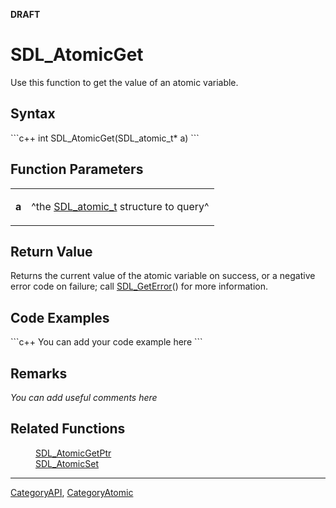 <!-- pragma section-numbers off -->
<!-- pragma disable-camelcase -->
'''DRAFT'''

= SDL_AtomicGet =
Use this function to get the value of an atomic variable.


== Syntax ==
```c++
int SDL_AtomicGet(SDL_atomic_t* a)
```

== Function Parameters ==
{|
|'''a'''
|^the [[SDL_atomic_t]] structure to query^
|}

== Return Value ==
Returns the current value of the atomic variable on success, or a negative error code on failure; call [[SDL_GetError]]() for more information.

== Code Examples ==
```c++
You can add your code example here
```

== Remarks ==
''You can add useful comments here''

== Related Functions ==
:[[SDL_AtomicGetPtr]]
:[[SDL_AtomicSet]]

----
[[CategoryAPI]], [[CategoryAtomic]]
